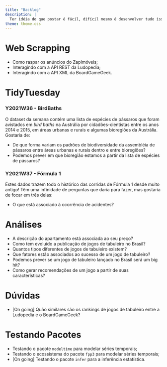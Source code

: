 ```yaml
---
title: "Backlog"
description: |
  Ter idéia do que postar é fácil, difícil mesmo é desenvolver tudo isso na mesma velocidade! Nesta seção eu reuno tudo aquilo que eu já tive de ideia de escrever sobre, mas que faltou tempo para tornar realidade. Pretendo manter visibilidade disso aqui para me ajudar a não me esquecer e, quem sabe, receber algum feedback para priorizar um deles!
theme: theme.css
---
```


# Web Scrapping
- Como raspar os anúncios do ZapImóveis;
- Interagindo com a API REST da Ludopedia;
- Interagindo com a API XML da BoardGameGeek.  

# TidyTuesday
### Y2021W36 - BirdBaths 
O dataset da semana contém uma lista de espécies de pássaros que foram avistados em _bird baths_ na Austrália por cidadões-cientistas entre os anos 2014 e 2015, em áreas urbanas e rurais e algumas bioregiões da Austrália. Gostaria de:  
  
- De que forma variam os padrões de biodiversidade da assembléia de pássaros entre áreas urbanas e rurais dentro e entre bioregiões?   
- Podemos prever em que bioregião estamos a partir da lista de espécies de pássaros?  

### Y2021W37 - Fórmula 1
Estes dados trazem todo o histórico das corridas de Fórmula 1 desde muito antigo! Têm uma infinidade de perguntas que daria para fazer, mas gostaria de focar em três delas:  
  
- O que está associado à ocorrência de acidentes?

# Análises

- A descrição do apartamento está associada ao seu preço?  
- Como tem evoluído a publicação de jogos de tabuleiro no Brasil?  
- Quantos tipos diferentes de jogos de tabuleiro existem?  
- Que fatores estão associados ao sucesso de um jogo de tabuleiro?  
- Podemos prever se um jogo de tabuleiro lançado no Brasil será um big hit?  
- Como gerar recomendações de um jogo a partir de suas características?  

# Dúvidas

- [On going] Quão similares são os rankings de jogos de tabuleiro entre a Ludopedia e o BoardGameGeek?

# Testando Pacotes

- Testando o pacote `modeltime` para modelar séries temporais;  
- Testando o ecossistema do pacote `fpp3` para modelar séries temporais;  
- [On going] Testando o pacote `infer` para a inferência estatística.
